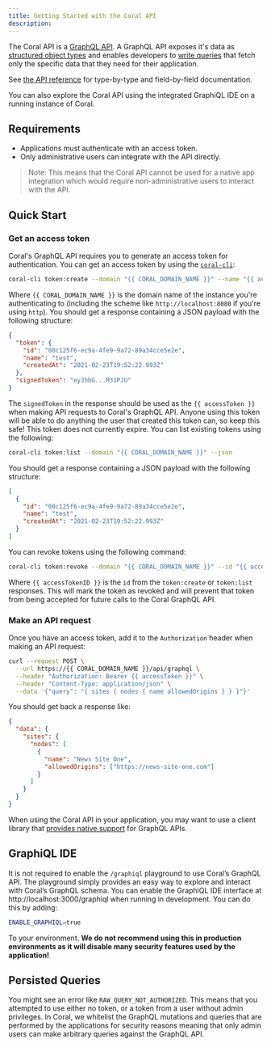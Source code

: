 ```yaml
---
title: Getting Started with the Coral API
description:
---
```


The Coral API is a [GraphQL API](https://graphql.org/). A GraphQL API exposes
it's data as [structured object types](https://graphql.org/learn/schema/) and
enables developers to [write queries](https://graphql.org/learn/queries/) that
fetch only the specific data that they need for their application.

See [the API reference](/reference/object/Query) for type-by-type and
field-by-field documentation.

You can also explore the Coral API using the integrated GraphiQL IDE on a
running instance of Coral.

## Requirements

- Applications must authenticate with an access token.
- Only administrative users can integrate with the API directly.

> Note: This means that the Coral API cannot be used for a native app integration
> which would require non-administrative users to interact with the API.

## Quick Start

### Get an access token

Coral's GraphQL API requires you to generate an access token for authentication.
You can get an access token by using the [`coral-cli`](https://github.com/coralproject/coral-cli#coral-cli-tokencreate):

```bash
coral-cli token:create --domain "{{ CORAL_DOMAIN_NAME }}" --name "{{ accessTokenName }}" --json
```

Where `{{ CORAL_DOMAIN_NAME }}` is the domain name of the instance you're
authenticating to (including the scheme like `http://localhost:8080` if you're
using `http`). You should get a response containing a JSON payload with the
following structure:

```json
{
  "token": {
    "id": "00c125f6-ec9a-4fe9-9a72-89a34cce5e2e",
    "name": "test",
    "createdAt": "2021-02-23T19:52:22.993Z"
  },
  "signedToken": "eyJhbG...M31PJU"
}
```

The `signedToken` in the response should be used as the `{{ accessToken }}` when
making API requests to Coral's GraphQL API. Anyone using this token will be able
to do anything the user that created this token can, so keep this safe! This
token does not currently expire. You can list existing tokens using the
following:

```bash
coral-cli token:list --domain "{{ CORAL_DOMAIN_NAME }}" --json
```

You should get a response containing a JSON payload with the following
structure:

```json
[
  {
    "id": "00c125f6-ec9a-4fe9-9a72-89a34cce5e2e",
    "name": "test",
    "createdAt": "2021-02-23T19:52:22.993Z"
  }
]
```

You can revoke tokens using the following command:

```bash
coral-cli token:revoke --domain "{{ CORAL_DOMAIN_NAME }}" --id "{{ accessTokenID }}"
```

Where `{{ accessTokenID }}` is the `id` from the `token:create` or `token:list`
responses. This will mark the token as revoked and will prevent that token from
being accepted for future calls to the Coral GraphQL API.

### Make an API request

Once you have an access token, add it to the `Authorization` header when making
an API request:

```bash
curl --request POST \
  --url https://{{ CORAL_DOMAIN_NAME }}/api/graphql \
  --header "Authorization: Bearer {{ accessToken }}" \
  --header "Content-Type: application/json" \
  --data '{"query": "{ sites { nodes { name allowedOrigins } } }"}'
```

You should get back a response like:

```json
{
  "data": {
    "sites": {
      "nodes": [
        {
          "name": "News Site One",
          "allowedOrigins": ["https://news-site-one.com"]
        }
      ]
    }
  }
}
```

When using the Coral API in your application, you may want to use a client
library that [provides native support](https://graphql.org/code/) for GraphQL
APIs.

## GraphiQL IDE

It is not required to enable the `/graphiql` playground to use Coral’s GraphQL
API. The playground simply provides an easy way to explore and interact with
Coral’s GraphQL schema. You can enable the GraphiQL IDE interface at
http://localhost:3000/graphiql when running in development. You can do this by
adding:

```bash
ENABLE_GRAPHIQL=true
```

To your environment. **We do not recommend using this in production environments
as it will disable many security features used by the application!**

<!-- TODO: document how to authenticate to GraphiQL -->

## Persisted Queries

You might see an error like `RAW_QUERY_NOT_AUTHORIZED`. This means that you
attempted to use either no token, or a token from a user without admin
privileges. In Coral, we whitelist the GraphQL mutations and queries that are
performed by the applications for security reasons meaning that only admin users
can make arbitrary queries against the GraphQL API.
